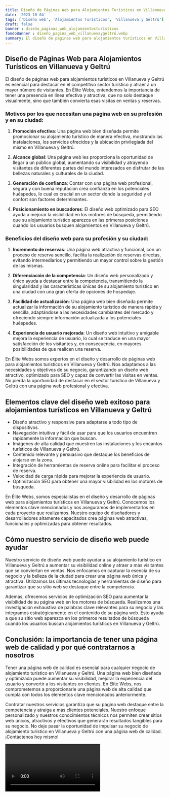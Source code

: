 ```yaml
---
title: Diseño de Páginas Web para Alojamientos Turísticos en Villanueva y Geltrú
date: '2023-10-04'
tags: ['Diseño web', 'Alojamientos Turísticos', 'Villanueva y Geltrú']
draft: false
banner : diseño_paginas_web_alojamientosturísticos
fondoBanner : diseño_pagina_web_villanuevaygeltrú.webp
summary: El diseño de páginas web para alojamientos turísticos en Villanueva y Geltrú es esencial para destacar en el competitivo sector turístico y atraer a un mayor número de visitantes. En Élite Webs, entendemos la importancia de tener una presencia en línea efectiva y atractiva, que no solo destaque visualmente, sino que también convierta esas visitas en ventas y reservas.
---
```


## Diseño de Páginas Web para Alojamientos Turísticos en Villanueva y Geltrú

El diseño de páginas web para alojamientos turísticos en Villanueva y Geltrú es esencial para destacar en el competitivo sector turístico y atraer a un mayor número de visitantes. En Élite Webs, entendemos la importancia de tener una presencia en línea efectiva y atractiva, que no solo destaque visualmente, sino que también convierta esas visitas en ventas y reservas.

### Motivos por los que necesitan una página web en su profesión y en su ciudad:

1. **Promoción efectiva**: Una página web bien diseñada permite promocionar su alojamiento turístico de manera efectiva, mostrando las instalaciones, los servicios ofrecidos y la ubicación privilegiada del mismo en Villanueva y Geltrú.

2. **Alcance global**: Una página web les proporciona la oportunidad de llegar a un público global, aumentando su visibilidad y atrayendo visitantes de diferentes partes del mundo interesados en disfrutar de las bellezas naturales y culturales de la ciudad.

3. **Generación de confianza**: Contar con una página web profesional, segura y con buena reputación crea confianza en los potenciales huéspedes, lo cual es crucial en un sector donde la seguridad y el confort son factores determinantes.

4. **Posicionamiento en buscadores**: El diseño web optimizado para SEO ayuda a mejorar la visibilidad en los motores de búsqueda, permitiendo que su alojamiento turístico aparezca en las primeras posiciones cuando los usuarios busquen alojamientos en Villanueva y Geltrú.

### Beneficios del diseño web para su profesión y su ciudad:

1. **Incremento de reservas**: Una página web atractiva y funcional, con un proceso de reserva sencillo, facilita la realización de reservas directas, evitando intermediarios y permitiendo un mayor control sobre la gestión de las mismas.

2. **Diferenciación de la competencia**: Un diseño web personalizado y único ayuda a destacar entre la competencia, transmitiendo la singularidad y las características únicas de su alojamiento turístico en una ciudad con una gran oferta de opciones de hospedaje.

3. **Facilidad de actualización**: Una página web bien diseñada permite actualizar la información de su alojamiento turístico de manera rápida y sencilla, adaptándose a las necesidades cambiantes del mercado y ofreciendo siempre información actualizada a los potenciales huéspedes.

4. **Experiencia de usuario mejorada**: Un diseño web intuitivo y amigable mejora la experiencia de usuario, lo cual se traduce en una mayor satisfacción de los visitantes y, en consecuencia, en mayores posibilidades de que realicen una reserva.

En Élite Webs somos expertos en el diseño y desarrollo de páginas web para alojamientos turísticos en Villanueva y Geltrú. Nos adaptamos a las necesidades y objetivos de su negocio, garantizando un diseño web atractivo, optimizado para SEO y capaz de convertir las visitas en ventas. No pierda la oportunidad de destacar en el sector turístico de Villanueva y Geltrú con una página web profesional y efectiva.

<GifSeo />

<Cta />

## Elementos clave del diseño web exitoso para alojamientos turísticos en Villanueva y Geltrú
- Diseño atractivo y responsive para adaptarse a todo tipo de dispositivos.
- Navegación intuitiva y fácil de usar para que los usuarios encuentren rápidamente la información que buscan.
- Imágenes de alta calidad que muestren las instalaciones y los encantos turísticos de Villanueva y Geltrú.
- Contenido relevante y persuasivo que destaque los beneficios de alojarse en la zona.
- Integración de herramientas de reserva online para facilitar el proceso de reserva.
- Velocidad de carga rápida para mejorar la experiencia de usuario.
- Optimización SEO para obtener una mayor visibilidad en los motores de búsqueda.

En Élite Webs, somos especialistas en el diseño y desarrollo de páginas web para alojamientos turísticos en Villanueva y Geltrú. Conocemos los elementos clave mencionados y nos aseguramos de implementarlos en cada proyecto que realizamos. Nuestro equipo de diseñadores y desarrolladores altamente capacitados crea páginas web atractivas, funcionales y optimizadas para obtener resultados.

## Cómo nuestro servicio de diseño web puede ayudar
Nuestro servicio de diseño web puede ayudar a su alojamiento turístico en Villanueva y Geltrú a aumentar su visibilidad online y atraer a más visitantes que se conviertan en ventas. Nos enfocamos en capturar la esencia de su negocio y la belleza de la ciudad para crear una página web única y atractiva. Utilizamos las últimas tecnologías y herramientas de diseño para garantizar que su sitio web se destaque entre la competencia.

Además, ofrecemos servicios de optimización SEO para aumentar la visibilidad de su página web en los motores de búsqueda. Realizamos una investigación exhaustiva de palabras clave relevantes para su negocio y las integramos estratégicamente en el contenido de su página web. Esto ayuda a que su sitio web aparezca en los primeros resultados de búsqueda cuando los usuarios buscan alojamientos turísticos en Villanueva y Geltrú.

## Conclusión: la importancia de tener una página web de calidad y por qué contratarnos a nosotros
Tener una página web de calidad es esencial para cualquier negocio de alojamiento turístico en Villanueva y Geltrú. Una página web bien diseñada y optimizada puede aumentar su visibilidad, mejorar la experiencia del usuario y convertir a los visitantes en clientes. En Élite Webs, nos comprometemos a proporcionarle una página web de alta calidad que cumpla con todos los elementos clave mencionados anteriormente.

Contratar nuestros servicios garantiza que su página web destaque entre la competencia y atraiga a más clientes potenciales. Nuestro enfoque personalizado y nuestros conocimientos técnicos nos permiten crear sitios web únicos, atractivos y efectivos que generarán resultados tangibles para su negocio. No deje pasar la oportunidad de impulsar su negocio de alojamiento turístico en Villanueva y Geltrú con una página web de calidad. ¡Contáctenos hoy mismo!

<Video />

<CtaBot job='Alojamientos Turísticos' city='Villanueva y Geltrú'/>

<Gmaps query='Villanueva y Geltrú+españa+maps' />